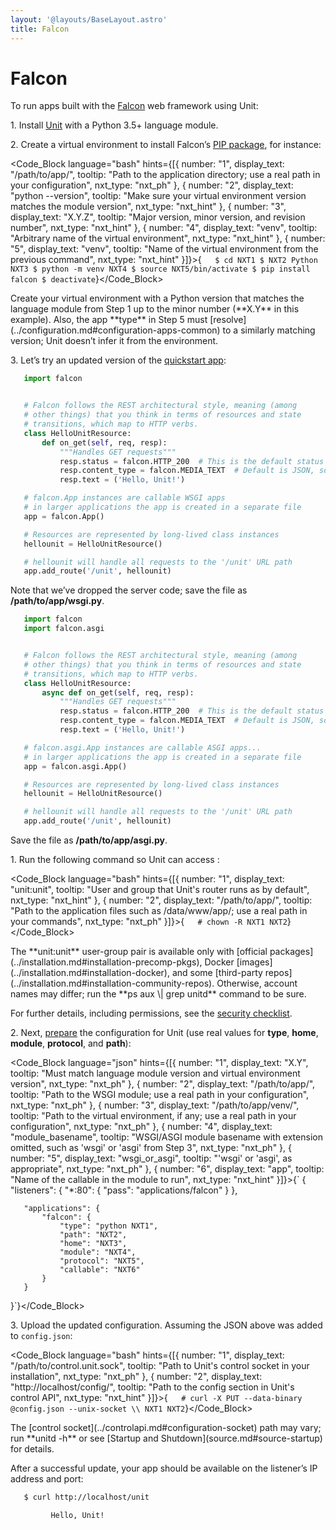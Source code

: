 ```yaml
---
layout: '@layouts/BaseLayout.astro'
title: Falcon
---
```

# Falcon

To run apps built with the [Falcon](https://falcon.readthedocs.io/en/stable/) web framework using Unit:

1\. Install [Unit](../installation.md#installation-precomp-pkgs) with a Python 3.5+ language module.

2\. Create a virtual environment to install Falcon’s [PIP package](https://falcon.readthedocs.io/en/stable/user/install.html), for instance:

<Code_Block language="bash" hints={[{ number: "1", display_text: "/path/to/app/", tooltip: "Path to the application directory; use a real path in your configuration", nxt_type: "nxt_ph" }, { number: "2", display_text: "python --version", tooltip: "Make sure your virtual environment version matches the module version", nxt_type: "nxt_hint" }, { number: "3", display_text: "X.Y.Z", tooltip: "Major version, minor version, and revision number", nxt_type: "nxt_hint" }, { number: "4", display_text: "venv", tooltip: "Arbitrary name of the virtual environment", nxt_type: "nxt_hint" }, { number: "5", display_text: "venv", tooltip: "Name of the virtual environment from the previous command", nxt_type: "nxt_hint" }]}>{`   $ cd NXT1
   $ NXT2
         Python NXT3
   $ python -m venv NXT4
   $ source NXT5/bin/activate
   $ pip install falcon
   $ deactivate`}</Code_Block>

<Note type="warning">
Create your virtual environment with a Python version that matches the language module from Step 1 up to the minor number (**X.Y** in this example). Also, the app **type** in Step 5 must [resolve](../configuration.md#configuration-apps-common) to a similarly matching version; Unit doesn’t infer it from the environment.
</Note>

3\. Let’s try an updated version of the [quickstart app](https://falcon.readthedocs.io/en/stable/user/quickstart.html):

```python
   import falcon


   # Falcon follows the REST architectural style, meaning (among
   # other things) that you think in terms of resources and state
   # transitions, which map to HTTP verbs.
   class HelloUnitResource:
       def on_get(self, req, resp):
           """Handles GET requests"""
           resp.status = falcon.HTTP_200  # This is the default status
           resp.content_type = falcon.MEDIA_TEXT  # Default is JSON, so override
           resp.text = ('Hello, Unit!')

   # falcon.App instances are callable WSGI apps
   # in larger applications the app is created in a separate file
   app = falcon.App()

   # Resources are represented by long-lived class instances
   hellounit = HelloUnitResource()

   # hellounit will handle all requests to the '/unit' URL path
   app.add_route('/unit', hellounit)
```

Note that we’ve dropped the server code; save the file as **/path/to/app/wsgi.py**.

```python
   import falcon
   import falcon.asgi


   # Falcon follows the REST architectural style, meaning (among
   # other things) that you think in terms of resources and state
   # transitions, which map to HTTP verbs.
   class HelloUnitResource:
       async def on_get(self, req, resp):
           """Handles GET requests"""
           resp.status = falcon.HTTP_200  # This is the default status
           resp.content_type = falcon.MEDIA_TEXT  # Default is JSON, so override
           resp.text = ('Hello, Unit!')

   # falcon.asgi.App instances are callable ASGI apps...
   # in larger applications the app is created in a separate file
   app = falcon.asgi.App()

   # Resources are represented by long-lived class instances
   hellounit = HelloUnitResource()

   # hellounit will handle all requests to the '/unit' URL path
   app.add_route('/unit', hellounit)
```

Save the file as **/path/to/app/asgi.py**.

1\. Run the following command so Unit can access :

<Code_Block language="bash" hints={[{ number: "1", display_text: "unit:unit", tooltip: "User and group that Unit's router runs as by default", nxt_type: "nxt_hint" }, { number: "2", display_text: "/path/to/app/", tooltip: "Path to the application files such as /data/www/app/; use a real path in your commands", nxt_type: "nxt_ph" }]}>{`   # chown -R NXT1 NXT2`}</Code_Block>

<Note type="note">
The **unit:unit** user-group pair is available only with [official packages](../installation.md#installation-precomp-pkgs), Docker [images](../installation.md#installation-docker), and some [third-party repos](../installation.md#installation-community-repos). Otherwise, account names may differ; run the **ps aux \| grep unitd** command to be sure.
</Note>

For further details, including permissions, see the [security checklist](security.md#security-apps).

2\. Next, [prepare](../configuration.md#configuration-python) the configuration for Unit (use real values for **type**, **home**, **module**, **protocol**, and **path**):

<Code_Block language="json" hints={[{ number: "1", display_text: "X.Y", tooltip: "Must match language module version and virtual environment version", nxt_type: "nxt_ph" }, { number: "2", display_text: "/path/to/app/", tooltip: "Path to the WSGI module; use a real path in your configuration", nxt_type: "nxt_ph" }, { number: "3", display_text: "/path/to/app/venv/", tooltip: "Path to the virtual environment, if any; use a real path in your configuration", nxt_type: "nxt_ph" }, { number: "4", display_text: "module_basename", tooltip: "WSGI/ASGI module basename with extension omitted, such as 'wsgi' or 'asgi' from Step 3", nxt_type: "nxt_ph" }, { number: "5", display_text: "wsgi_or_asgi", tooltip: "'wsgi' or 'asgi', as appropriate", nxt_type: "nxt_ph" }, { number: "6", display_text: "app", tooltip: "Name of the callable in the module to run", nxt_type: "nxt_hint" }]}>{`   {
       "listeners": {
           "*:80": {
               "pass": "applications/falcon"
           }
       },

       "applications": {
           "falcon": {
               "type": "python NXT1",
               "path": "NXT2",
               "home": "NXT3",
               "module": "NXT4",
               "protocol": "NXT5",
               "callable": "NXT6"
           }
       }
   }`}</Code_Block>

3\. Upload the updated configuration.  Assuming the JSON above was added to `config.json`:

<Code_Block language="bash" hints={[{ number: "1", display_text: "/path/to/control.unit.sock", tooltip: "Path to Unit's control socket in your installation", nxt_type: "nxt_ph" }, { number: "2", display_text: "http://localhost/config/", tooltip: "Path to the config section in Unit's control API", nxt_type: "nxt_hint" }]}>{`   # curl -X PUT --data-binary @config.json --unix-socket \\
          NXT1 NXT2`}</Code_Block>

<Note type="note">
The [control socket](../controlapi.md#configuration-socket) path may vary; run **unitd -h** or see [Startup and Shutdown](source.md#source-startup) for details.
</Note>

After a successful update, your app should be available on the listener’s IP address and port:

```bash
   $ curl http://localhost/unit

         Hello, Unit!
```